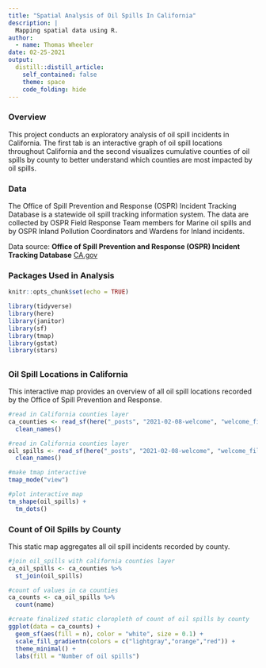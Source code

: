```yaml
---
title: "Spatial Analysis of Oil Spills In California"
description: |
  Mapping spatial data using R.
author:
  - name: Thomas Wheeler
date: 02-25-2021
output:
  distill::distill_article:
    self_contained: false
    theme: space
    code_folding: hide
---
```



### Overview

This project conducts an exploratory analysis of oil spill incidents in California. The first tab is an interactive graph of oil spill locations throughout California and the second visualizes cumulative counties of oil spills by county to better understand which counties are most impacted by oil spills.

### Data

The Office of Spill Prevention and Response (OSPR) Incident Tracking Database is a statewide oil spill tracking information system. The data are collected by OSPR Field Response Team members for Marine oil spills and by OSPR Inland Pollution Coordinators and Wardens for Inland incidents.

Data source: **Office of Spill Prevention and Response (OSPR) Incident Tracking Database** [CA.gov](https://gis.data.ca.gov/datasets/7464e3d6f4924b50ad06e5a553d71086_0/data)

### Packages Used in Analysis

```r
knitr::opts_chunk$set(echo = TRUE)

library(tidyverse)
library(here)
library(janitor)
library(sf)
library(tmap)
library(gstat)
library(stars)
```

## {.tabset}

### Oil Spill Locations in California

This interactive map provides an overview of all oil spill locations recorded by the Office of Spill Prevention and Response.

```r
#read in California counties layer
ca_counties <- read_sf(here("_posts", "2021-02-08-welcome", "welcome_files", "data"), layer = "CA_Counties_TIGER2016") %>%
  clean_names()

#read in California counties layer
oil_spills <- read_sf(here("_posts", "2021-02-08-welcome", "welcome_files", "data"), layer = "Oil_Spill_Incident_Tracking_%5Bds394%5D") %>%
  clean_names()
```

```r
#make tmap interactive
tmap_mode("view")

#plot interactive map
tm_shape(oil_spills) +
  tm_dots()
```

### Count of Oil Spills by County

This static map aggregates all oil spill incidents recorded by county.

```r
#join oil_spills with california counties layer
ca_oil_spills <- ca_counties %>% 
  st_join(oil_spills)

#count of values in ca counties
ca_counts <- ca_oil_spills %>% 
  count(name)

#create finalized static cloropleth of count of oil spills by county
ggplot(data = ca_counts) +
  geom_sf(aes(fill = n), color = "white", size = 0.1) +
  scale_fill_gradientn(colors = c("lightgray","orange","red")) +
  theme_minimal() +
  labs(fill = "Number of oil spills")
```
